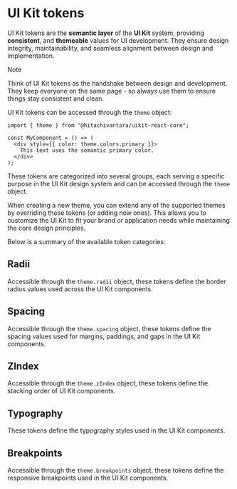 
# UI Kit tokens

UI Kit tokens are the **semantic layer** of the **UI Kit** system, providing **consistent**, and **themeable** values for UI development.
They ensure design integrity, maintainability, and seamless alignment between design and implementation.

> [!NOTE]
>
> Think of UI Kit tokens as the handshake between design and development. They
> keep everyone on the same page - so always use them to ensure things stay
> consistent and clean.

UI Kit tokens can be accessed through the `theme` object:

```tsx
import { theme } from "@hitachivantara/uikit-react-core";

const MyComponent = () => (
  <div style={{ color: theme.colors.primary }}>
    This text uses the semantic primary color.
  </div>
);
```

These tokens are categorized into several groups, each serving a specific purpose in the UI Kit design system and can be
accessed through the `theme` object.

When creating a new theme, you can extend any of the supported themes by overriding these tokens (or adding new ones).
This allows you to customize the UI Kit to fit your brand or application needs while maintaining the core design principles.

Below is a summary of the available token categories:

## Radii

Accessible through the `theme.radii` object, these tokens define the border radius values used across the UI Kit components.

<RadiiTokens />

## Spacing

Accessible through the `theme.spacing` object, these tokens define the spacing values used for margins, paddings, and gaps in the UI Kit components.

<SpaceTokens />

## ZIndex

Accessible through the `theme.zIndex` object, these tokens define the stacking order of UI Kit components.

<ZIndexTokens />

## Typography

These tokens define the typography styles used in the UI Kit components.

<TypographyTokens />

## Breakpoints

Accessible through the `theme.breakpoints` object, these tokens define the responsive breakpoints used in the UI Kit components.

<BreakpointTokens />
